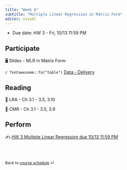 ```yaml
---
title: "Week 6"
subtitle: "Multiple Linear Regression in Matrix Form"
editor: visual
---
```


::: callout-important
-   Due date: HW 3 - Fri, 10/13 11:59 PM
:::

## Participate

🖥️ Slides - MLR in Matrix Form

`r fontawesome::fa("table")` [Data - Delivery](/slides/data/data-ex-3-1.csv)

## Reading

📖 LRA - Ch 3.1 - 3.5, 3.10

📖 CMR - Ch 3.1 - 3.5, 3.9

## Perform

✍️ [HW 3 Multiple Linear Regression due 10/13 11:59 PM](hw/hw-3.html)

<br><br>

::: {style="font-size: 0.875em;"}
Back to [course schedule](/ "Course schedule") ⏎
:::
